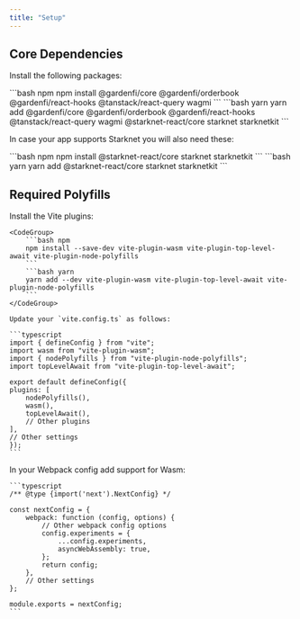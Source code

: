 ```yaml
---
title: "Setup"
---
```


## Core Dependencies

Install the following packages:

<CodeGroup>
    ```bash npm
    npm install @gardenfi/core @gardenfi/orderbook @gardenfi/react-hooks @tanstack/react-query wagmi
    ```    
    ```bash yarn
    yarn add @gardenfi/core @gardenfi/orderbook @gardenfi/react-hooks @tanstack/react-query wagmi @starknet-react/core starknet starknetkit
    ```
</CodeGroup>

In case your app supports Starknet you will also need these:

<CodeGroup>
    ```bash npm
    npm install @starknet-react/core starknet starknetkit
    ```
    ```bash yarn
    yarn add @starknet-react/core starknet starknetkit
    ```
</CodeGroup>

## Required Polyfills

<Tabs>
  <Tab title="Vite">
    Install the Vite plugins:

    <CodeGroup>
        ```bash npm
        npm install --save-dev vite-plugin-wasm vite-plugin-top-level-await vite-plugin-node-polyfills
        ```
        ```bash yarn
        yarn add --dev vite-plugin-wasm vite-plugin-top-level-await vite-plugin-node-polyfills
        ```
    </CodeGroup>

    Update your `vite.config.ts` as follows:

    ```typescript
    import { defineConfig } from "vite";
    import wasm from "vite-plugin-wasm";
    import { nodePolyfills } from "vite-plugin-node-polyfills";
    import topLevelAwait from "vite-plugin-top-level-await";

    export default defineConfig({
    plugins: [
        nodePolyfills(),
        wasm(),
        topLevelAwait(),
        // Other plugins
    ],
    // Other settings
    });
    ```
  </Tab>
  <Tab title="Webpack">
    In your Webpack config add support for Wasm:

    ```typescript
    /** @type {import('next').NextConfig} */

    const nextConfig = {
        webpack: function (config, options) {
            // Other webpack config options
            config.experiments = {
                ...config.experiments,
                asyncWebAssembly: true,
            };
            return config;
        },
        // Other settings
    };

    module.exports = nextConfig;
    ```
  </Tab>
</Tabs>

